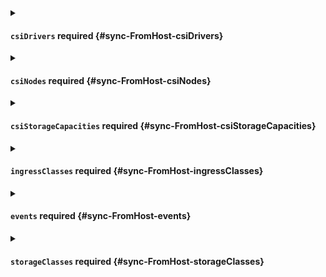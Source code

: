 


<details className="config-field" data-expandable="true">
<summary>

#### `csiDrivers` <span className="config-field-required" data-required="false">required</span> <span className="config-field-type"></span> <span className="config-field-default"></span> <span className="config-field-enum"></span> {#sync-FromHost-csiDrivers}



</summary>

<PartialCsidriversreference />


</details>



<details className="config-field" data-expandable="true">
<summary>

#### `csiNodes` <span className="config-field-required" data-required="false">required</span> <span className="config-field-type"></span> <span className="config-field-default"></span> <span className="config-field-enum"></span> {#sync-FromHost-csiNodes}



</summary>

<PartialCsinodesreference />


</details>



<details className="config-field" data-expandable="true">
<summary>

#### `csiStorageCapacities` <span className="config-field-required" data-required="false">required</span> <span className="config-field-type"></span> <span className="config-field-default"></span> <span className="config-field-enum"></span> {#sync-FromHost-csiStorageCapacities}



</summary>

<PartialCsistoragecapacitiesreference />


</details>



<details className="config-field" data-expandable="true">
<summary>

#### `ingressClasses` <span className="config-field-required" data-required="false">required</span> <span className="config-field-type"></span> <span className="config-field-default"></span> <span className="config-field-enum"></span> {#sync-FromHost-ingressClasses}



</summary>

<PartialIngressclassesreference />


</details>



<details className="config-field" data-expandable="true">
<summary>

#### `events` <span className="config-field-required" data-required="false">required</span> <span className="config-field-type"></span> <span className="config-field-default"></span> <span className="config-field-enum"></span> {#sync-FromHost-events}



</summary>

<PartialEventsreference />


</details>



<details className="config-field" data-expandable="true">
<summary>

#### `storageClasses` <span className="config-field-required" data-required="false">required</span> <span className="config-field-type"></span> <span className="config-field-default"></span> <span className="config-field-enum"></span> {#sync-FromHost-storageClasses}



</summary>

<PartialStorageclassesreference />


</details>
